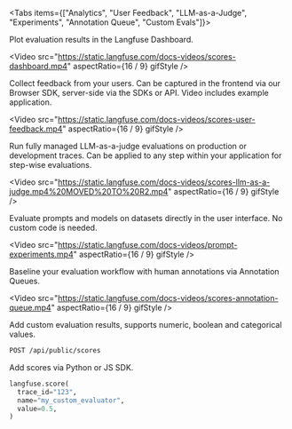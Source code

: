 <Tabs items={["Analytics", "User Feedback", "LLM-as-a-Judge", "Experiments", "Annotation Queue", "Custom Evals"]}>
<Tab>

Plot evaluation results in the Langfuse Dashboard.

<Video
  src="https://static.langfuse.com/docs-videos/scores-dashboard.mp4"
  aspectRatio={16 / 9}
  gifStyle
/>

</Tab>
<Tab>

Collect feedback from your users. Can be captured in the frontend via our Browser SDK, server-side via the SDKs or API. Video includes example application.

<Video
  src="https://static.langfuse.com/docs-videos/scores-user-feedback.mp4"
  aspectRatio={16 / 9}
  gifStyle
/>

</Tab>
<Tab>

Run fully managed LLM-as-a-judge evaluations on production or development traces. Can be applied to any step within your application for step-wise evaluations.

<Video
  src="https://static.langfuse.com/docs-videos/scores-llm-as-a-judge.mp4%20MOVED%20TO%20R2.mp4"
  aspectRatio={16 / 9}
  gifStyle
/>

</Tab>
<Tab>

Evaluate prompts and models on datasets directly in the user interface. No custom code is needed.

<Video
  src="https://static.langfuse.com/docs-videos/prompt-experiments.mp4"
  aspectRatio={16 / 9}
  gifStyle
/>

</Tab>

<Tab>

Baseline your evaluation workflow with human annotations via Annotation Queues.

<Video
  src="https://static.langfuse.com/docs-videos/scores-annotation-queue.mp4"
  aspectRatio={16 / 9}
  gifStyle
/>

</Tab>
<Tab>

Add custom evaluation results, supports numeric, boolean and categorical values.

```bash
POST /api/public/scores
```

Add scores via Python or JS SDK.

```python filename="Example (Python)"
langfuse.score(
  trace_id="123",
  name="my_custom_evaluator",
  value=0.5,
)
```

</Tab>
</Tabs>
